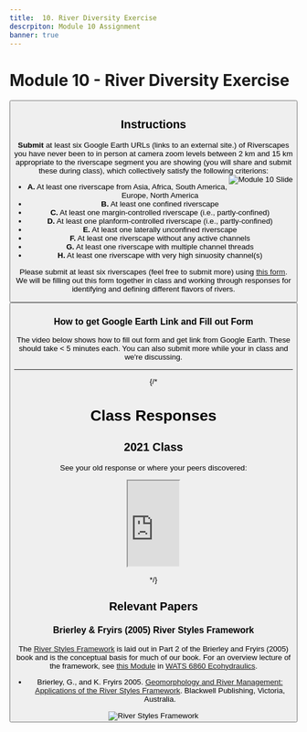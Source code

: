 ```yaml
---
title: 	10. River Diversity Exercise
descrpiton: Module 10 Assignment
banner: true
---
```

# Module 10 - River Diversity Exercise

<Button to="../Course_Topics/module-10" title="See Corresponding Learning Module" fullWidth color="secondary" iconName="AutoStories" />

## Instructions

**Submit** at least six Google Earth URLs (links to an external site.) of Riverscapes you have never been to in person at camera zoom levels between 2 km and 15 km appropriate to the riverscape segment you are showing (you will share and submit these during class), which collectively satisfy the following criterions: <Image src="/images/slides/Module10.png" alt="Module 10 Slide" align="right" to="../Course_Topics/module-10" /> 
- **A.** At least one riverscape from Asia, Africa, South America, Europe, North America
- **B.** At least one confined riverscape
- **C.** At least one margin-controlled riverscape (i.e., partly-confined)
- **D.** At least one planform-controlled riverscape (i.e., partly-confined)
- **E.** At least one laterally unconfined riverscape
- **F.** At least one riverscape without any active channels
- **G.** At least one riverscape with multiple channel threads
- **H.** At least one riverscape with very high sinuosity channel(s)

Please submit at least six riverscapes (feel free to submit more) using [this form](https://docs.google.com/forms/d/e/1FAIpQLSfywAlOCwcBemnKtmY2l5Ud9LRlf13570NYMJ64ayFGfPWPvw/viewform?usp=sf_link). We will be filling out this form together in class and working through responses for identifying and defining different flavors of rivers. 

<Button to="https://docs.google.com/forms/d/e/1FAIpQLSfywAlOCwcBemnKtmY2l5Ud9LRlf13570NYMJ64ayFGfPWPvw/viewform?usp=sf_link" title="Submit Riverscape Map Now" subtitle="Multiple submissions encouraged" iconName="Map" />



 
### How to get Google Earth Link and Fill out Form
The video below shows how to fill out form and get link from Google Earth.  These should take < 5 minutes each. You can also submit more while your in class and we're discussing. 
<Youtube embedId="dI_8STUWcsk" caption="How to get Google Earth Link and Fill out Form" />






------
{/* 
# Class Responses

## 2021 Class
See your old response or where  your peers discovered:
<div align="center">
<iframe src="https://docs.google.com/spreadsheets/d/e/2PACX-1vSf6PfJeeczXD7wlWXqBXYFLdSnStLHpjAu29P4KcuxA48sSaqtuvmqtqf9nSBEnDPzQK9LOtetll_H/pubhtml?gid=1930639362&amp;single=true&amp;widget=true&amp;headers=false" width="90"></iframe>
</div>

*/}

## Relevant Papers

### Brierley & Fryirs (2005) River Styles Framework

 The [River Styles Framework](https://riverstyles.com/) is laid out in Part 2 of the Brierley and Fryirs (2005) book and is the conceptual basis for much of our book. For an overview lecture of the framework, see [this Module](https://restoration-usu.github.io/Ecohydraulics/Modules/RiverStyles.html) in [WATS 6860 Ecohydraulics](https://restoration-usu.github.io/Ecohydraulics/).
-  Brierley, G., and K. Fryirs 2005. [Geomorphology and River Management: Applications of the River Styles Framework](https://www.wiley.com/en-au/Geomorphology+and+River+Management%3A+Applications+of+the+River+Styles+Framework-p-9781405115162). Blackwell Publishing, Victoria, Australia. 

<Image src="/images/covers/RiverStyles.jpg" alt="River Styles Framework"  to="https://www.wiley.com/en-au/Geomorphology+and+River+Management%3A+Applications+of+the+River+Styles+Framework-p-9781405115162" />